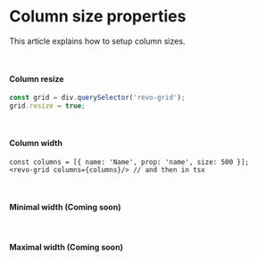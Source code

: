 
<Meta title="Docs/Column and cell/Column size properties"/>

# Column size properties

This article explains how to setup column sizes.


<br/>


#### Column resize
```js
const grid = div.querySelector('revo-grid');
grid.resize = true;
```


<br/>


#### Column width
```tsx
const columns = [{ name: 'Name', prop: 'name', size: 500 }];
<revo-grid columns={columns}/> // and then in tsx
```

<br/>


#### Minimal width (Coming soon)


<br/>



#### Maximal width (Coming soon)
